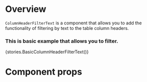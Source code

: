 
<Meta
    title="Modules/Listview/Components/ColumnHeaderFilterText"
    component={ColumnHeaderFilterText}
/>

# Overview

`ColumnHeaderFilterText` is a component that allows you to add the functionality of filtering by text to the table column headers.

### This is basic example that allows you to filter.

<Preview>
    <Story name="ColumnHeaderFilterText">{stories.BasicColumnHeaderFilterText()}</Story>
</Preview>

# Component props

<Props of={ColumnHeaderFilterText} />
